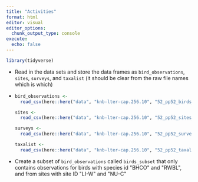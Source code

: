 ```yaml
---
title: "Activities"
format: html
editor: visual
editor_options: 
  chunk_output_type: console
execute: 
  echo: false
---
```


```r
library(tidyverse)
```

-   Read in the data sets and store the data frames as `bird_observations`, `sites`, `surveys`, and `taxalist` (it should be clear from the raw file names which is which)

-   

    ```r

    bird_observations <-
      read_csv(here::here("data", "knb-lter-cap.256.10", "52_pp52_birds_1.csv"))

    sites <- 
      read_csv(here::here("data", "knb-lter-cap.256.10", "52_pp52_sites_1.csv"))

    surveys <- 
      read_csv(here::here("data", "knb-lter-cap.256.10", "52_pp52_surveys_1.csv"))

    taxalist <- 
      read_csv(here::here("data", "knb-lter-cap.256.10", "52_pp52_taxalist_1.csv"))
    ```

```{=html}
<!-- -->
```
-   Create a subset of `bird_observations` called `birds_subset` that only contains observations for birds with species id \"BHCO\" and \"RWBL\", and from sites with site ID \"LI-W\" and \"NU-C\"
